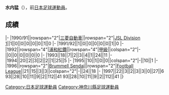 {{Infobox football biography
|name=水内猛
|image=
|fullname=水内猛
|birth_date={{Birth date and age|1972|11|19}}
|cityofbirth=[[神奈川縣|神奈川縣]]
|countryofbirth=[[日本|日本]]
|position=[[前鋒_(足球)|前鋒]]
|currentclub=
|years=1991-1995<br/>1996-1997
|clubs=[[浦和紅鑽|三菱自動車/浦和紅鑽]]<br/>[[仙台維加泰|Brummell Sendai]]
|caps(goals)=
|nationalyears=
|nationalteam=
|nationalcaps(goals)=
}}
'''水内猛'''（{{Bd|1972年|11月19日||}}），前[[日本|日本]][[足球|足球]][[運動員|運動員]]。

==成績==
{{Football player club statistics 1|YYN}}
{{Football player club statistics 2|JPN|YYN}}
|-
|1990/91||rowspan="2"|[[浦和紅鑽|三菱自動車]]||rowspan="2"|[[Japan_Soccer_League|JSL Division 1]]||1||0||0||0||0||0||1||0
|-
|1991/92||1||0||0||0||0||0||1||0
|-
|1992||rowspan="4"|[[浦和紅鑽|浦和紅鑽]]||rowspan="4"|[[日本職業足球甲級聯賽|甲級]]||colspan="2"|-||0||0||0||0||0||0
|-
|1993||18||7||2||3||4||1||24||11
|-
|1994||20||2||3||2||2||1||25||5
|-
|1995||10||1||0||0||colspan="2"|-||10||1
|-
|1996||rowspan="2"|[[仙台維加泰|Brummell Sendai]]||rowspan="2"|[[Japan_Football_League|Football League]]||21||15||3||3||colspan="2"|-||24||18
|-
|1997||22||3||2||3||3||0||27||6
{{Football player club statistics 3|1|JPN}}93||28||10||11||9||2||112||41
{{Football player club statistics 5}}93||28||10||11||9||2||112||41
|}

{{Japan-sport-bio-stub}}
{{Soccer-player-stub}}
[[Category:日本足球運動員|Category:日本足球運動員]]
[[Category:神奈川縣足球運動員|Category:神奈川縣足球運動員]]